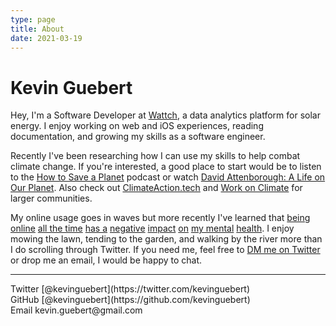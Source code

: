 ```yaml
---
type: page
title: About
date: 2021-03-19
---
```


# Kevin Guebert

Hey, I'm a Software Developer at [Wattch](https://www.wattch.io/), a data analytics platform for solar energy. I enjoy working on web and iOS experiences, reading documentation, and growing my skills as a software engineer. 

Recently I've been researching how I can use my skills to help combat climate change. If you're interested, a good place to start would be to listen to the [How to Save a Planet](https://gimletmedia.com/shows/howtosaveaplanet) podcast or watch [David Attenborough: A Life on Our Planet](https://www.netflix.com/title/80216393). Also check out [ClimateAction.tech](https://climateaction.tech/) and [Work on Climate](https://workonclimate.org/) for larger communities.

My online usage goes in waves but more recently I've learned that [being](https://www.wired.com/story/stop-doomscrolling/) [online](https://www.washingtonpost.com/lifestyle/wellness/coronavirus-doom-scrolling-stop/2020/07/29/2c87e9b2-d034-11ea-8d32-1ebf4e9d8e0d_story.html) [all the time](https://www.npr.org/2020/07/19/892728595/your-doomscrolling-breeds-anxiety-here-s-how-to-stop-the-cycle) [has a](https://www.imperial.ac.uk/grantham/publications/all-publications/the-impact-of-climate-change-on-mental-health-and-emotional-wellbeing-current-evidence-and-implications-for-policy-and-practice.php) [negative](https://www.newyorker.com/news/annals-of-a-warming-planet/how-to-combat-climate-depression) [impact](https://www.healthline.com/health/mental-health/climate-change-mental-health#block-755f8908-6ce0-465f-a7ff-34aaa355fd23) [on](https://www.npr.org/sections/alltechconsidered/2017/03/13/519977607/irresistible-by-design-its-no-accident-you-cant-stop-looking-at-the-screen) [my mental](https://www.nytimes.com/2020/10/12/style/self-care/social-media-.html) [health](https://www.theatlantic.com/technology/archive/2017/07/how-twitter-fuels-anxiety/534021/). I enjoy mowing the lawn, tending to the garden, and walking by the river more than I do scrolling through Twitter. If you need me, feel free to [DM me on Twitter](https://twitter.com/kevinguebert) or drop me an email, I would be happy to chat.

---

<div>
  Twitter [@kevinguebert](https://twitter.com/kevinguebert)
  <br />
  GitHub [@kevinguebert](https://github.com/kevinguebert)
  <br />
  Email kevin.guebert@gmail.com
</div>
